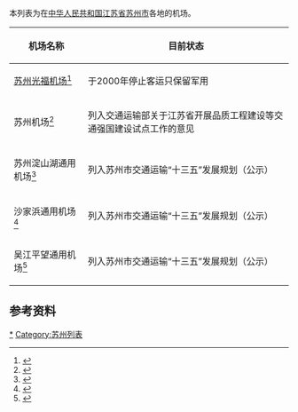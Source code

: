 本列表为在[[中华人民共和国|中华人民共和国]][[江苏省|江苏省]][[苏州市|苏州市]]各地的机场。
{| class="wikitable sortable" style="font-size:90%;"
|-
! style="white-space: nowrap;" |机场名称
! style="white-space: nowrap;" |目前状态
|-
|[[苏州光福机场|苏州光福机场]]<ref>{{cite web|url=http://www.cqvip.com/qk/88794x/200907/29973813.html|title=光福机场，一个曾经开放过的神秘地方|publisher=现代苏州|date=2009}}</ref>|| 于2000年停止客运只保留军用 
|-
|苏州机场<ref>{{cite web|url=https://mp.weixin.qq.com/s/whEgZ7RkqrCJtftQhKpvQA|title=江苏交通强国建设试点工作重点获批，将要打造的综合交通枢纽有……|publisher=苏州市综合交通运输学会|date=2020-09-11}}</ref>|| 列入交通运输部关于江苏省开展品质工程建设等交通强国建设试点工作的意见 
|-
|苏州淀山湖通用机场<ref name="gongshi">{{cite web|url=http://dz.xdkb.net/html/2016-08/26/content_440510.htm|publisher=现代快报|title=来看看今后5年苏州大交通|date=2016-08-26}}</ref>|| 列入苏州市交通运输“十三五”发展规划（公示） 
|-
|沙家浜通用机场<ref name="gongshi">{{cite web|url=http://dz.xdkb.net/html/2016-08/26/content_440510.htm|publisher=现代快报|title=来看看今后5年苏州大交通|date=2016-08-26}}</ref>|| 列入苏州市交通运输“十三五”发展规划（公示） 
|-
|吴江平望通用机场<ref name="gongshi">{{cite web|url=http://dz.xdkb.net/html/2016-08/26/content_440510.htm|publisher=现代快报|title=来看看今后5年苏州大交通|date=2016-08-26}}</ref>|| 列入苏州市交通运输“十三五”发展规划（公示） 
|}

==参考资料==
{{reflist}}

[[Category:江苏机场|*]]
[[Category:苏州列表|Category:苏州列表]]